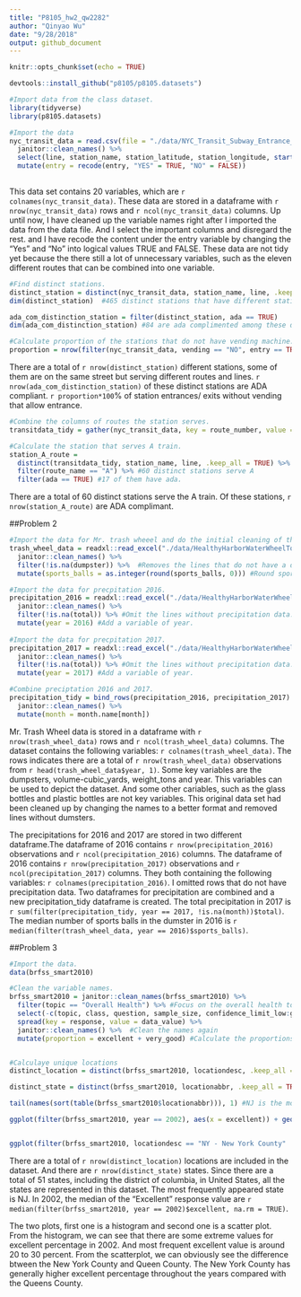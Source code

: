 ```yaml
---
title: "P8105_hw2_qw2282"
author: "Qinyao Wu"
date: "9/28/2018"
output: github_document
---
```


```r
knitr::opts_chunk$set(echo = TRUE)

devtools::install_github("p8105/p8105.datasets")

#Import data from the class dataset.
library(tidyverse)
library(p8105.datasets)
```

```r
#Import the data
nyc_transit_data = read.csv(file = "./data/NYC_Transit_Subway_Entrance_And_Exit_Data.csv") %>%
  janitor::clean_names() %>% 
  select(line, station_name, station_latitude, station_longitude, starts_with("route"), entry, vending, entrance_type, starts_with("ada")) %>% 
  mutate(entry = recode(entry, "YES" = TRUE, "NO" = FALSE))
  
```

This data set contains 20 variables, which are  `r colnames(nyc_transit_data)`. These data are stored in a dataframe with  `r nrow(nyc_transit_data)` rows and `r ncol(nyc_transit_data)` columns. Up until now, I have cleaned up the variable names right after I imported the data from the data file. And I select the important columns and disregard the rest. and I have recode the content under the entry variable by changing the "Yes" and "No" into logical values TRUE and FALSE. These data are not tidy yet because the there still a lot of unnecessary variables, such as the eleven different routes that can be combined into one variable. 


```r
#Find distinct stations. 
distinct_station = distinct(nyc_transit_data, station_name, line, .keep_all = TRUE)
dim(distinct_station)  #465 distinct stations that have different station name, route and lines.

ada_com_distinction_station = filter(distinct_station, ada == TRUE)
dim(ada_com_distinction_station) #84 are ada complimented among these different stations. 

#Calculate proportion of the stations that do not have vending machine.
proportion = nrow(filter(nyc_transit_data, vending == "NO", entry == TRUE)) / nrow(filter(nyc_transit_data, vending == "NO")) #37.7%

```

There are a total of `r nrow(distinct_station)` different stations, some of them are on the same street but serving different routes and lines. `r nrow(ada_com_distinction_station)` of these distinct stations are ADA compliant. `r proportion*100`% of station entrances/ exits without vending that allow entrance. 

```r
#Combine the columns of routes the station serves.
transitdata_tidy = gather(nyc_transit_data, key = route_number, value = route_name, route1:route11)

#Calculate the station that serves A train. 
station_A_route = 
  distinct(transitdata_tidy, station_name, line, .keep_all = TRUE) %>% 
  filter(route_name == "A") %>% #60 distinct stations serve A
  filter(ada == TRUE) #17 of them have ada.

```

There are a total of 60 distinct stations serve the A train. Of these stations, `r nrow(station_A_route)` are ADA complimant. 




##Problem 2
```r

#Import the data for Mr. trash wheeel and do the initial cleaning of the names. 
trash_wheel_data = readxl::read_excel("./data/HealthyHarborWaterWheelTotals2018-7-28.xlsx", sheet = 1, range = "A2:N338") %>% 
  janitor::clean_names() %>% 
  filter(!is.na(dumpster)) %>%  #Removes the lines that do not have a dumster
  mutate(sports_balls = as.integer(round(sports_balls, 0))) #Round sports balls

#Import the data for precpitation 2016.
precipitation_2016 = readxl::read_excel("./data/HealthyHarborWaterWheelTotals2018-7-28.xlsx", sheet = 5, range = "A2:B15") %>% 
  janitor::clean_names() %>% 
  filter(!is.na(total)) %>% #Omit the lines without precipitation data. 
  mutate(year = 2016) #Add a variable of year. 
 
#Import the data for precpitation 2017. 
precipitation_2017 = readxl::read_excel("./data/HealthyHarborWaterWheelTotals2018-7-28.xlsx", sheet = 4, range = "A2:B15") %>% 
  janitor::clean_names() %>% 
  filter(!is.na(total)) %>% #Omit the lines without precipitation data. 
  mutate(year = 2017) #Add a variable of year. 

#Combine preciptation 2016 and 2017. 
precipitation_tidy = bind_rows(precipitation_2016, precipitation_2017) %>%
  janitor::clean_names() %>% 
  mutate(month = month.name[month])

```

Mr. Trash Wheel data is stored in a dataframe with `r nrow(trash_wheel_data)` rows and `r ncol(trash_wheel_data)` columns. The dataset contains the following variables: `r colnames(trash_wheel_data)`. The rows indicates there are a total of `r nrow(trash_wheel_data)` observations from `r head(trash_wheel_data$year, 1)`. Some key variables are the dumpsters, volume-cubic_yards, weight_tons and year. This variables can be used to depict the dataset. And some other cariables, such as the glass bottles and plastic bottles are not key variables. This original data set had been cleaned up by changing the names to a better format and removed lines without dumsters. 

The precipitations for 2016 and 2017 are stored in two different dataframe.The dataframe of 2016 contains `r nrow(precipitation_2016)` observations and `r ncol(precipitation_2016)` columns. The dataframe of 2016 contains `r nrow(precipitation_2017)` observations and `r ncol(precipitation_2017)` columns. They both containing the following variables: `r colnames(precipitation_2016)`. I omitted rows that do not have precipitation data. Two dataframes for precipitation are combined and a new precipitation_tidy dataframe is created. The total precipitation in 2017 is `r sum(filter(precipitation_tidy, year == 2017, !is.na(month))$total)`. The median number of sports balls in the dumster in 2016 is `r median(filter(trash_wheel_data, year == 2016)$sports_balls)`. 


##Problem 3
```r
#Import the data. 
data(brfss_smart2010)

#Clean the variable names. 
brfss_smart2010 = janitor::clean_names(brfss_smart2010) %>% 
  filter(topic == "Overall Health") %>% #Focus on the overall health topic. 
  select(-c(topic, class, question, sample_size, confidence_limit_low:geo_location)) %>% 
  spread(key = response, value = data_value) %>% 
  janitor::clean_names() %>%  #Clean the names again 
  mutate(proportion = excellent + very_good) #Calculate the proportions and add it as a variable. 


#Calculaye unique locations
distinct_location = distinct(brfss_smart2010, locationdesc, .keep_all = TRUE) #total of 404 different locations

distinct_state = distinct(brfss_smart2010, locationabbr, .keep_all = TRUE) #51 states. 

tail(names(sort(table(brfss_smart2010$locationabbr))), 1) #NJ is the most frequently appeared states.

ggplot(filter(brfss_smart2010, year == 2002), aes(x = excellent)) + geom_histogram()


ggplot(filter(brfss_smart2010, locationdesc == "NY - New York County" | locationdesc == "NY - Queens County"), aes(x = year, y = excellent)) + geom_point(aes(color = locationdesc))
```

There are a total of `r nrow(distinct_location)` locations are included in the dataset. And there are `r nrow(distinct_state)` states. Since there are a total of 51 states, including the district of columbia, in United States, all the states are represented in this dataset. The most frequently appeared state is NJ.  In 2002, the median of the "Excellent" response value are `r median(filter(brfss_smart2010, year == 2002)$excellent, na.rm = TRUE)`.

The two plots, first one is a histogram and second one is a scatter plot. From the histogram, we can see that there are some extreme values for excellent percentage in 2002. And most frequent excellent value is around 20 to 30 percent. From the scatterplot, we can obviously see the difference btween the New York County and Queen County. The New York County has generally higher excellent percentage throughout the years compared with the Queens County.  


